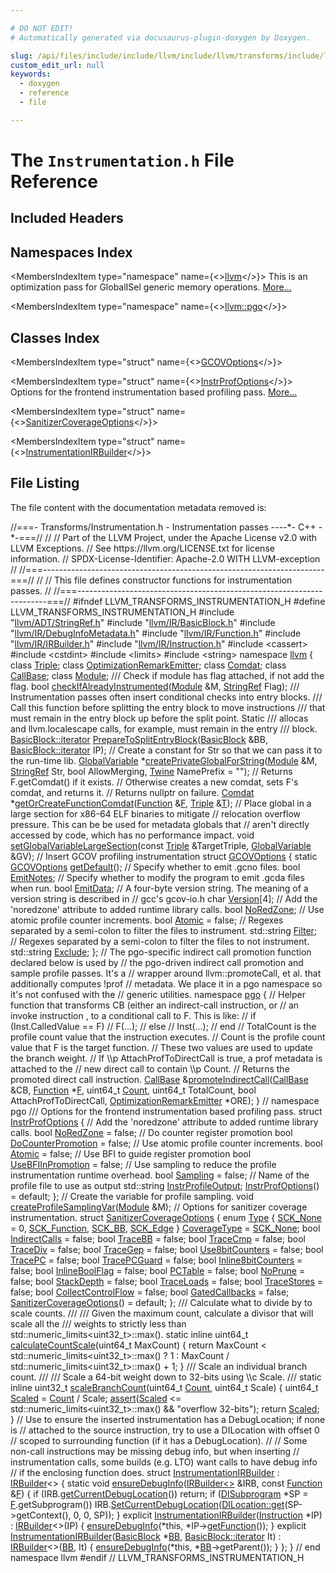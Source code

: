 ```yaml
---

# DO NOT EDIT!
# Automatically generated via docusaurus-plugin-doxygen by Doxygen.

slug: /api/files/include/include/llvm/include/llvm/transforms/include/llvm/transforms/utils/instrumentation-h
custom_edit_url: null
keywords:
  - doxygen
  - reference
  - file

---
```





# The `Instrumentation.h` File Reference

<DoxygenPage pluginConfig={pluginConfig}>



## Included Headers

<IncludesList>
<IncludesListItem
  filePath="llvm/ADT/StringRef.h"
  permalink="/docs/api/files/include/include/llvm/include/llvm/adt/stringref-h"
  isLocal="true" />
<IncludesListItem
  filePath="llvm/IR/BasicBlock.h"
  permalink="/docs/api/files/include/include/llvm/include/llvm/ir/basicblock-h"
  isLocal="true" />
<IncludesListItem
  filePath="llvm/IR/DebugInfoMetadata.h"
  permalink="/docs/api/files/include/include/llvm/include/llvm/ir/debuginfometadata-h"
  isLocal="true" />
<IncludesListItem
  filePath="llvm/IR/Function.h"
  permalink="/docs/api/files/include/include/llvm/include/llvm/ir/function-h"
  isLocal="true" />
<IncludesListItem
  filePath="llvm/IR/IRBuilder.h"
  permalink="/docs/api/files/include/include/llvm/include/llvm/ir/irbuilder-h"
  isLocal="true" />
<IncludesListItem
  filePath="llvm/IR/Instruction.h"
  permalink="/docs/api/files/include/include/llvm/include/llvm/ir/instruction-h"
  isLocal="true" />
<IncludesListItem
  filePath="cassert"
  permalink=""
  isLocal="false" />
<IncludesListItem
  filePath="cstdint"
  permalink=""
  isLocal="false" />
<IncludesListItem
  filePath="limits"
  permalink=""
  isLocal="false" />
<IncludesListItem
  filePath="string"
  permalink=""
  isLocal="false" />
</IncludesList>

## Namespaces Index

<MembersIndex>

<MembersIndexItem
  type="namespace"
  name={<><a href="/docs/api/namespaces/llvm">llvm</a></>}>
This is an optimization pass for GlobalISel generic memory operations. <a href="/docs/api/namespaces/llvm/#details">More...</a>
</MembersIndexItem>

<MembersIndexItem
  type="namespace"
  name={<><a href="/docs/api/namespaces/llvm/pgo">llvm::pgo</a></>}>
</MembersIndexItem>

</MembersIndex>

## Classes Index

<MembersIndex>

<MembersIndexItem
  type="struct"
  name={<><a href="/docs/api/structs/llvm/gcovoptions">GCOVOptions</a></>}>
</MembersIndexItem>

<MembersIndexItem
  type="struct"
  name={<><a href="/docs/api/structs/llvm/instrprofoptions">InstrProfOptions</a></>}>
Options for the frontend instrumentation based profiling pass. <a href="/docs/api/structs/llvm/instrprofoptions/#details">More...</a>
</MembersIndexItem>

<MembersIndexItem
  type="struct"
  name={<><a href="/docs/api/structs/llvm/sanitizercoverageoptions">SanitizerCoverageOptions</a></>}>
</MembersIndexItem>

<MembersIndexItem
  type="struct"
  name={<><a href="/docs/api/structs/llvm/instrumentationirbuilder">InstrumentationIRBuilder</a></>}>
</MembersIndexItem>

</MembersIndex>


## File Listing

The file content with the documentation metadata removed is:

<ProgramListing>

<Link id="l00001" /><CodeLine lineNumber="1"><Highlight kind="comment">//===- Transforms/Instrumentation.h - Instrumentation passes ----&#42;- C++ -&#42;-===//</Highlight><Highlight kind="normal"></Highlight></CodeLine>
<Link id="l00002" /><CodeLine lineNumber="2"><Highlight kind="normal"></Highlight><Highlight kind="comment">//</Highlight><Highlight kind="normal"></Highlight></CodeLine>
<Link id="l00003" /><CodeLine lineNumber="3"><Highlight kind="normal"></Highlight><Highlight kind="comment">// Part of the LLVM Project, under the Apache License v2.0 with LLVM Exceptions.</Highlight><Highlight kind="normal"></Highlight></CodeLine>
<Link id="l00004" /><CodeLine lineNumber="4"><Highlight kind="normal"></Highlight><Highlight kind="comment">// See https://llvm.org/LICENSE.txt for license information.</Highlight><Highlight kind="normal"></Highlight></CodeLine>
<Link id="l00005" /><CodeLine lineNumber="5"><Highlight kind="normal"></Highlight><Highlight kind="comment">// SPDX-License-Identifier: Apache-2.0 WITH LLVM-exception</Highlight><Highlight kind="normal"></Highlight></CodeLine>
<Link id="l00006" /><CodeLine lineNumber="6"><Highlight kind="normal"></Highlight><Highlight kind="comment">//</Highlight><Highlight kind="normal"></Highlight></CodeLine>
<Link id="l00007" /><CodeLine lineNumber="7"><Highlight kind="normal"></Highlight><Highlight kind="comment">//===----------------------------------------------------------------------===//</Highlight><Highlight kind="normal"></Highlight></CodeLine>
<Link id="l00008" /><CodeLine lineNumber="8"><Highlight kind="normal"></Highlight><Highlight kind="comment">//</Highlight><Highlight kind="normal"></Highlight></CodeLine>
<Link id="l00009" /><CodeLine lineNumber="9"><Highlight kind="normal"></Highlight><Highlight kind="comment">// This file defines constructor functions for instrumentation passes.</Highlight><Highlight kind="normal"></Highlight></CodeLine>
<Link id="l00010" /><CodeLine lineNumber="10"><Highlight kind="normal"></Highlight><Highlight kind="comment">//</Highlight><Highlight kind="normal"></Highlight></CodeLine>
<Link id="l00011" /><CodeLine lineNumber="11"><Highlight kind="normal"></Highlight><Highlight kind="comment">//===----------------------------------------------------------------------===//</Highlight><Highlight kind="normal"></Highlight></CodeLine>
<Link id="l00012" /><CodeLine lineNumber="12"><Highlight kind="normal"></Highlight></CodeLine>
<Link id="l00013" /><CodeLine lineNumber="13"><Highlight kind="normal"></Highlight><Highlight kind="preprocessor">#ifndef LLVM&#95;TRANSFORMS&#95;INSTRUMENTATION&#95;H</Highlight><Highlight kind="normal"></Highlight></CodeLine>
<Link id="l00014" /><CodeLine lineNumber="14"><Highlight kind="normal"></Highlight><Highlight kind="preprocessor">#define LLVM&#95;TRANSFORMS&#95;INSTRUMENTATION&#95;H</Highlight><Highlight kind="normal"></Highlight></CodeLine>
<Link id="l00015" /><CodeLine lineNumber="15"><Highlight kind="normal"></Highlight></CodeLine>
<Link id="l00016" /><CodeLine lineNumber="16"><Highlight kind="normal"></Highlight><Highlight kind="preprocessor">#include &quot;<a href="/docs/api/files/include/include/llvm/include/llvm/adt/stringref-h">llvm/ADT/StringRef.h</a>&quot;</Highlight><Highlight kind="normal"></Highlight></CodeLine>
<Link id="l00017" /><CodeLine lineNumber="17"><Highlight kind="normal"></Highlight><Highlight kind="preprocessor">#include &quot;<a href="/docs/api/files/include/include/llvm/include/llvm/ir/basicblock-h">llvm/IR/BasicBlock.h</a>&quot;</Highlight><Highlight kind="normal"></Highlight></CodeLine>
<Link id="l00018" /><CodeLine lineNumber="18"><Highlight kind="normal"></Highlight><Highlight kind="preprocessor">#include &quot;<a href="/docs/api/files/include/include/llvm/include/llvm/ir/debuginfometadata-h">llvm/IR/DebugInfoMetadata.h</a>&quot;</Highlight><Highlight kind="normal"></Highlight></CodeLine>
<Link id="l00019" /><CodeLine lineNumber="19"><Highlight kind="normal"></Highlight><Highlight kind="preprocessor">#include &quot;<a href="/docs/api/files/include/include/llvm/include/llvm/ir/function-h">llvm/IR/Function.h</a>&quot;</Highlight><Highlight kind="normal"></Highlight></CodeLine>
<Link id="l00020" /><CodeLine lineNumber="20"><Highlight kind="normal"></Highlight><Highlight kind="preprocessor">#include &quot;<a href="/docs/api/files/include/include/llvm/include/llvm/ir/irbuilder-h">llvm/IR/IRBuilder.h</a>&quot;</Highlight><Highlight kind="normal"></Highlight></CodeLine>
<Link id="l00021" /><CodeLine lineNumber="21"><Highlight kind="normal"></Highlight><Highlight kind="preprocessor">#include &quot;<a href="/docs/api/files/include/include/llvm/include/llvm/ir/instruction-h">llvm/IR/Instruction.h</a>&quot;</Highlight><Highlight kind="normal"></Highlight></CodeLine>
<Link id="l00022" /><CodeLine lineNumber="22"><Highlight kind="normal"></Highlight><Highlight kind="preprocessor">#include &lt;cassert&gt;</Highlight><Highlight kind="normal"></Highlight></CodeLine>
<Link id="l00023" /><CodeLine lineNumber="23"><Highlight kind="normal"></Highlight><Highlight kind="preprocessor">#include &lt;cstdint&gt;</Highlight><Highlight kind="normal"></Highlight></CodeLine>
<Link id="l00024" /><CodeLine lineNumber="24"><Highlight kind="normal"></Highlight><Highlight kind="preprocessor">#include &lt;limits&gt;</Highlight><Highlight kind="normal"></Highlight></CodeLine>
<Link id="l00025" /><CodeLine lineNumber="25"><Highlight kind="normal"></Highlight><Highlight kind="preprocessor">#include &lt;string&gt;</Highlight><Highlight kind="normal"></Highlight></CodeLine>
<Link id="l00026" /><CodeLine lineNumber="26"><Highlight kind="normal"></Highlight></CodeLine>
<Link id="l00027" /><CodeLine lineNumber="27"><Highlight kind="normal"></Highlight><Highlight kind="keyword">namespace </Highlight><Highlight kind="normal"><a href="/docs/api/namespaces/llvm">llvm</a> &#123;</Highlight></CodeLine>
<Link id="l00028" /><CodeLine lineNumber="28"><Highlight kind="normal"></Highlight></CodeLine>
<Link id="l00029" /><CodeLine lineNumber="29"><Highlight kind="normal"></Highlight><Highlight kind="keyword">class </Highlight><Highlight kind="normal"><a href="/docs/api/classes/llvm/triple">Triple</a>;</Highlight></CodeLine>
<Link id="l00030" /><CodeLine lineNumber="30"><Highlight kind="normal"></Highlight><Highlight kind="keyword">class </Highlight><Highlight kind="normal"><a href="/docs/api/classes/llvm/optimizationremarkemitter">OptimizationRemarkEmitter</a>;</Highlight></CodeLine>
<Link id="l00031" /><CodeLine lineNumber="31"><Highlight kind="normal"></Highlight><Highlight kind="keyword">class </Highlight><Highlight kind="normal"><a href="/docs/api/classes/llvm/comdat">Comdat</a>;</Highlight></CodeLine>
<Link id="l00032" /><CodeLine lineNumber="32"><Highlight kind="normal"></Highlight><Highlight kind="keyword">class </Highlight><Highlight kind="normal"><a href="/docs/api/classes/llvm/callbase">CallBase</a>;</Highlight></CodeLine>
<Link id="l00033" /><CodeLine lineNumber="33"><Highlight kind="normal"></Highlight><Highlight kind="keyword">class </Highlight><Highlight kind="normal"><a href="/docs/api/classes/llvm/module">Module</a>;</Highlight></CodeLine>
<Link id="l00034" /><CodeLine lineNumber="34"><Highlight kind="normal"></Highlight><Highlight kind="comment"></Highlight></CodeLine>
<Link id="l00035" /><CodeLine lineNumber="35"><Highlight kind="comment">/// Check if module has flag attached, if not add the flag.</Highlight><Highlight kind="normal"></Highlight></CodeLine>
<Link id="l00036" /><CodeLine lineNumber="36"><Highlight kind="normal"></Highlight><Highlight kind="keywordtype">bool</Highlight><Highlight kind="normal"> <a href="/docs/api/namespaces/llvm/#aeed520b6f17bd6271d563ee25f3e4728">checkIfAlreadyInstrumented</a>(<a href="/docs/api/classes/llvm/module">Module</a> &amp;M, <a href="/docs/api/classes/llvm/stringref">StringRef</a> Flag);</Highlight></CodeLine>
<Link id="l00037" /><CodeLine lineNumber="37"><Highlight kind="normal"></Highlight><Highlight kind="comment"></Highlight></CodeLine>
<Link id="l00038" /><CodeLine lineNumber="38"><Highlight kind="comment">/// Instrumentation passes often insert conditional checks into entry blocks.</Highlight></CodeLine>
<Link id="l00039" /><CodeLine lineNumber="39"><Highlight kind="comment">/// Call this function before splitting the entry block to move instructions</Highlight></CodeLine>
<Link id="l00040" /><CodeLine lineNumber="40"><Highlight kind="comment">/// that must remain in the entry block up before the split point. Static</Highlight></CodeLine>
<Link id="l00041" /><CodeLine lineNumber="41"><Highlight kind="comment">/// allocas and llvm.localescape calls, for example, must remain in the entry</Highlight></CodeLine>
<Link id="l00042" /><CodeLine lineNumber="42"><Highlight kind="comment">/// block.</Highlight><Highlight kind="normal"></Highlight></CodeLine>
<Link id="l00043" /><CodeLine lineNumber="43"><Highlight kind="normal"><a href="/docs/api/classes/llvm/basicblock/#a98c0a84a5dfa8bce341c829709f171e5">BasicBlock::iterator</a> <a href="/docs/api/namespaces/llvm/#ad7f49d3dc767d0f0789ffd9e332e7a49">PrepareToSplitEntryBlock</a>(<a href="/docs/api/classes/llvm/basicblock">BasicBlock</a> &amp;BB,</Highlight></CodeLine>
<Link id="l00044" /><CodeLine lineNumber="44"><Highlight kind="normal">                                              <a href="/docs/api/classes/llvm/basicblock/#a98c0a84a5dfa8bce341c829709f171e5">BasicBlock::iterator</a> IP);</Highlight></CodeLine>
<Link id="l00045" /><CodeLine lineNumber="45"><Highlight kind="normal"></Highlight></CodeLine>
<Link id="l00046" /><CodeLine lineNumber="46"><Highlight kind="normal"></Highlight><Highlight kind="comment">// Create a constant for Str so that we can pass it to the run-time lib.</Highlight><Highlight kind="normal"></Highlight></CodeLine>
<Link id="l00047" /><CodeLine lineNumber="47"><Highlight kind="normal"><a href="/docs/api/classes/llvm/globalvariable">GlobalVariable</a> &#42;<a href="/docs/api/namespaces/llvm/#a15889f1df360601e4f92325b39882a34">createPrivateGlobalForString</a>(<a href="/docs/api/classes/llvm/module">Module</a> &amp;M, <a href="/docs/api/classes/llvm/stringref">StringRef</a> Str,</Highlight></CodeLine>
<Link id="l00048" /><CodeLine lineNumber="48"><Highlight kind="normal">                                             </Highlight><Highlight kind="keywordtype">bool</Highlight><Highlight kind="normal"> AllowMerging,</Highlight></CodeLine>
<Link id="l00049" /><CodeLine lineNumber="49"><Highlight kind="normal">                                             <a href="/docs/api/classes/llvm/twine">Twine</a> NamePrefix = </Highlight><Highlight kind="stringliteral">&quot;&quot;</Highlight><Highlight kind="normal">);</Highlight></CodeLine>
<Link id="l00050" /><CodeLine lineNumber="50"><Highlight kind="normal"></Highlight></CodeLine>
<Link id="l00051" /><CodeLine lineNumber="51"><Highlight kind="normal"></Highlight><Highlight kind="comment">// Returns F.getComdat() if it exists.</Highlight><Highlight kind="normal"></Highlight></CodeLine>
<Link id="l00052" /><CodeLine lineNumber="52"><Highlight kind="normal"></Highlight><Highlight kind="comment">// Otherwise creates a new comdat, sets F&#39;s comdat, and returns it.</Highlight><Highlight kind="normal"></Highlight></CodeLine>
<Link id="l00053" /><CodeLine lineNumber="53"><Highlight kind="normal"></Highlight><Highlight kind="comment">// Returns nullptr on failure.</Highlight><Highlight kind="normal"></Highlight></CodeLine>
<Link id="l00054" /><CodeLine lineNumber="54"><Highlight kind="normal"><a href="/docs/api/classes/llvm/comdat">Comdat</a> &#42;<a href="/docs/api/namespaces/llvm/#a9176c73c5484c0f85a02eaa609d8a38c">getOrCreateFunctionComdat</a>(<a href="/docs/api/classes/llvm/function">Function</a> &amp;<a href="/docs/api/files/lib/lib/support/md5-cpp/#a96d73bbd7af15cb1fc38c3f4a3bd82e9">F</a>, <a href="/docs/api/classes/llvm/triple">Triple</a> &amp;<a href="/docs/api/files/lib/lib/target/lib/target/mips/mips16isellowering-cpp/#a0acb682b8260ab1c60b918599864e2e5">T</a>);</Highlight></CodeLine>
<Link id="l00055" /><CodeLine lineNumber="55"><Highlight kind="normal"></Highlight></CodeLine>
<Link id="l00056" /><CodeLine lineNumber="56"><Highlight kind="normal"></Highlight><Highlight kind="comment">// Place global in a large section for x86-64 ELF binaries to mitigate</Highlight><Highlight kind="normal"></Highlight></CodeLine>
<Link id="l00057" /><CodeLine lineNumber="57"><Highlight kind="normal"></Highlight><Highlight kind="comment">// relocation overflow pressure. This can be be used for metadata globals that</Highlight><Highlight kind="normal"></Highlight></CodeLine>
<Link id="l00058" /><CodeLine lineNumber="58"><Highlight kind="normal"></Highlight><Highlight kind="comment">// aren&#39;t directly accessed by code, which has no performance impact.</Highlight><Highlight kind="normal"></Highlight></CodeLine>
<Link id="l00059" /><CodeLine lineNumber="59"><Highlight kind="normal"></Highlight><Highlight kind="keywordtype">void</Highlight><Highlight kind="normal"> <a href="/docs/api/namespaces/llvm/#aaf2ff3020b311fe77e208f80459017aa">setGlobalVariableLargeSection</a>(</Highlight><Highlight kind="keyword">const</Highlight><Highlight kind="normal"> <a href="/docs/api/classes/llvm/triple">Triple</a> &amp;TargetTriple,</Highlight></CodeLine>
<Link id="l00060" /><CodeLine lineNumber="60"><Highlight kind="normal">                                   <a href="/docs/api/classes/llvm/globalvariable">GlobalVariable</a> &amp;GV);</Highlight></CodeLine>
<Link id="l00061" /><CodeLine lineNumber="61"><Highlight kind="normal"></Highlight></CodeLine>
<Link id="l00062" /><CodeLine lineNumber="62"><Highlight kind="normal"></Highlight><Highlight kind="comment">// Insert GCOV profiling instrumentation</Highlight><Highlight kind="normal"></Highlight></CodeLine>
<Link id="l00063" /><CodeLine lineNumber="63" lineLink="/docs/api/structs/llvm/gcovoptions"><Highlight kind="normal"></Highlight><Highlight kind="keyword">struct </Highlight><Highlight kind="normal"><a href="/docs/api/structs/llvm/gcovoptions">GCOVOptions</a> &#123;</Highlight></CodeLine>
<Link id="l00064" /><CodeLine lineNumber="64"><Highlight kind="normal">  </Highlight><Highlight kind="keyword">static</Highlight><Highlight kind="normal"> <a href="/docs/api/structs/llvm/gcovoptions">GCOVOptions</a> <a href="/docs/api/structs/llvm/gcovoptions/#a2a4f5ed715494231eea8c658023014dd">getDefault</a>();</Highlight></CodeLine>
<Link id="l00065" /><CodeLine lineNumber="65"><Highlight kind="normal"></Highlight></CodeLine>
<Link id="l00066" /><CodeLine lineNumber="66"><Highlight kind="normal">  </Highlight><Highlight kind="comment">// Specify whether to emit .gcno files.</Highlight><Highlight kind="normal"></Highlight></CodeLine>
<Link id="l00067" /><CodeLine lineNumber="67" lineLink="/docs/api/structs/llvm/gcovoptions/#a9650437e09459d65f738937955d8f884"><Highlight kind="normal">  </Highlight><Highlight kind="keywordtype">bool</Highlight><Highlight kind="normal"> <a href="/docs/api/structs/llvm/gcovoptions/#a9650437e09459d65f738937955d8f884">EmitNotes</a>;</Highlight></CodeLine>
<Link id="l00068" /><CodeLine lineNumber="68"><Highlight kind="normal"></Highlight></CodeLine>
<Link id="l00069" /><CodeLine lineNumber="69"><Highlight kind="normal">  </Highlight><Highlight kind="comment">// Specify whether to modify the program to emit .gcda files when run.</Highlight><Highlight kind="normal"></Highlight></CodeLine>
<Link id="l00070" /><CodeLine lineNumber="70" lineLink="/docs/api/structs/llvm/gcovoptions/#aaa4ca0fc70da4cc8a069186333919c9d"><Highlight kind="normal">  </Highlight><Highlight kind="keywordtype">bool</Highlight><Highlight kind="normal"> <a href="/docs/api/structs/llvm/gcovoptions/#aaa4ca0fc70da4cc8a069186333919c9d">EmitData</a>;</Highlight></CodeLine>
<Link id="l00071" /><CodeLine lineNumber="71"><Highlight kind="normal"></Highlight></CodeLine>
<Link id="l00072" /><CodeLine lineNumber="72"><Highlight kind="normal">  </Highlight><Highlight kind="comment">// A four-byte version string. The meaning of a version string is described in</Highlight><Highlight kind="normal"></Highlight></CodeLine>
<Link id="l00073" /><CodeLine lineNumber="73"><Highlight kind="normal">  </Highlight><Highlight kind="comment">// gcc&#39;s gcov-io.h</Highlight><Highlight kind="normal"></Highlight></CodeLine>
<Link id="l00074" /><CodeLine lineNumber="74" lineLink="/docs/api/structs/llvm/gcovoptions/#aa42b0007c57b72eb60906d55125eb8b5"><Highlight kind="normal">  </Highlight><Highlight kind="keywordtype">char</Highlight><Highlight kind="normal"> <a href="/docs/api/structs/llvm/gcovoptions/#aa42b0007c57b72eb60906d55125eb8b5">Version</a>&#91;4&#93;;</Highlight></CodeLine>
<Link id="l00075" /><CodeLine lineNumber="75"><Highlight kind="normal"></Highlight></CodeLine>
<Link id="l00076" /><CodeLine lineNumber="76"><Highlight kind="normal">  </Highlight><Highlight kind="comment">// Add the &#39;noredzone&#39; attribute to added runtime library calls.</Highlight><Highlight kind="normal"></Highlight></CodeLine>
<Link id="l00077" /><CodeLine lineNumber="77" lineLink="/docs/api/structs/llvm/gcovoptions/#a7603fb20be37298c2a4e85cc65cd00dc"><Highlight kind="normal">  </Highlight><Highlight kind="keywordtype">bool</Highlight><Highlight kind="normal"> <a href="/docs/api/structs/llvm/gcovoptions/#a7603fb20be37298c2a4e85cc65cd00dc">NoRedZone</a>;</Highlight></CodeLine>
<Link id="l00078" /><CodeLine lineNumber="78"><Highlight kind="normal"></Highlight></CodeLine>
<Link id="l00079" /><CodeLine lineNumber="79"><Highlight kind="normal">  </Highlight><Highlight kind="comment">// Use atomic profile counter increments.</Highlight><Highlight kind="normal"></Highlight></CodeLine>
<Link id="l00080" /><CodeLine lineNumber="80" lineLink="/docs/api/structs/llvm/gcovoptions/#a047d5b89b81ca7392d029cc29d7dc5b1"><Highlight kind="normal">  </Highlight><Highlight kind="keywordtype">bool</Highlight><Highlight kind="normal"> <a href="/docs/api/structs/llvm/gcovoptions/#a047d5b89b81ca7392d029cc29d7dc5b1">Atomic</a> = </Highlight><Highlight kind="keyword">false</Highlight><Highlight kind="normal">;</Highlight></CodeLine>
<Link id="l00081" /><CodeLine lineNumber="81"><Highlight kind="normal"></Highlight></CodeLine>
<Link id="l00082" /><CodeLine lineNumber="82"><Highlight kind="normal">  </Highlight><Highlight kind="comment">// Regexes separated by a semi-colon to filter the files to instrument.</Highlight><Highlight kind="normal"></Highlight></CodeLine>
<Link id="l00083" /><CodeLine lineNumber="83" lineLink="/docs/api/structs/llvm/gcovoptions/#a90fb5409637956ad55a1436c16eab67f"><Highlight kind="normal">  std::string <a href="/docs/api/structs/llvm/gcovoptions/#a90fb5409637956ad55a1436c16eab67f">Filter</a>;</Highlight></CodeLine>
<Link id="l00084" /><CodeLine lineNumber="84"><Highlight kind="normal"></Highlight></CodeLine>
<Link id="l00085" /><CodeLine lineNumber="85"><Highlight kind="normal">  </Highlight><Highlight kind="comment">// Regexes separated by a semi-colon to filter the files to not instrument.</Highlight><Highlight kind="normal"></Highlight></CodeLine>
<Link id="l00086" /><CodeLine lineNumber="86" lineLink="/docs/api/structs/llvm/gcovoptions/#a82b0da882b862e60f85f88712a182bb3"><Highlight kind="normal">  std::string <a href="/docs/api/structs/llvm/gcovoptions/#a82b0da882b862e60f85f88712a182bb3">Exclude</a>;</Highlight></CodeLine>
<Link id="l00087" /><CodeLine lineNumber="87"><Highlight kind="normal">&#125;;</Highlight></CodeLine>
<Link id="l00088" /><CodeLine lineNumber="88"><Highlight kind="normal"></Highlight></CodeLine>
<Link id="l00089" /><CodeLine lineNumber="89"><Highlight kind="normal"></Highlight><Highlight kind="comment">// The pgo-specific indirect call promotion function declared below is used by</Highlight><Highlight kind="normal"></Highlight></CodeLine>
<Link id="l00090" /><CodeLine lineNumber="90"><Highlight kind="normal"></Highlight><Highlight kind="comment">// the pgo-driven indirect call promotion and sample profile passes. It&#39;s a</Highlight><Highlight kind="normal"></Highlight></CodeLine>
<Link id="l00091" /><CodeLine lineNumber="91"><Highlight kind="normal"></Highlight><Highlight kind="comment">// wrapper around llvm::promoteCall, et al. that additionally computes !prof</Highlight><Highlight kind="normal"></Highlight></CodeLine>
<Link id="l00092" /><CodeLine lineNumber="92"><Highlight kind="normal"></Highlight><Highlight kind="comment">// metadata. We place it in a pgo namespace so it&#39;s not confused with the</Highlight><Highlight kind="normal"></Highlight></CodeLine>
<Link id="l00093" /><CodeLine lineNumber="93"><Highlight kind="normal"></Highlight><Highlight kind="comment">// generic utilities.</Highlight><Highlight kind="normal"></Highlight></CodeLine>
<Link id="l00094" /><CodeLine lineNumber="94" lineLink="/docs/api/namespaces/llvm/pgo"><Highlight kind="normal"></Highlight><Highlight kind="keyword">namespace </Highlight><Highlight kind="normal"><a href="/docs/api/namespaces/llvm/pgo">pgo</a> &#123;</Highlight></CodeLine>
<Link id="l00095" /><CodeLine lineNumber="95"><Highlight kind="normal"></Highlight></CodeLine>
<Link id="l00096" /><CodeLine lineNumber="96"><Highlight kind="normal"></Highlight><Highlight kind="comment">// Helper function that transforms CB (either an indirect-call instruction, or</Highlight><Highlight kind="normal"></Highlight></CodeLine>
<Link id="l00097" /><CodeLine lineNumber="97"><Highlight kind="normal"></Highlight><Highlight kind="comment">// an invoke instruction , to a conditional call to F. This is like:</Highlight><Highlight kind="normal"></Highlight></CodeLine>
<Link id="l00098" /><CodeLine lineNumber="98"><Highlight kind="normal"></Highlight><Highlight kind="comment">//     if (Inst.CalledValue == F)</Highlight><Highlight kind="normal"></Highlight></CodeLine>
<Link id="l00099" /><CodeLine lineNumber="99"><Highlight kind="normal"></Highlight><Highlight kind="comment">//        F(...);</Highlight><Highlight kind="normal"></Highlight></CodeLine>
<Link id="l00100" /><CodeLine lineNumber="100"><Highlight kind="normal"></Highlight><Highlight kind="comment">//     else</Highlight><Highlight kind="normal"></Highlight></CodeLine>
<Link id="l00101" /><CodeLine lineNumber="101"><Highlight kind="normal"></Highlight><Highlight kind="comment">//        Inst(...);</Highlight><Highlight kind="normal"></Highlight></CodeLine>
<Link id="l00102" /><CodeLine lineNumber="102"><Highlight kind="normal"></Highlight><Highlight kind="comment">//     end</Highlight><Highlight kind="normal"></Highlight></CodeLine>
<Link id="l00103" /><CodeLine lineNumber="103"><Highlight kind="normal"></Highlight><Highlight kind="comment">// TotalCount is the profile count value that the instruction executes.</Highlight><Highlight kind="normal"></Highlight></CodeLine>
<Link id="l00104" /><CodeLine lineNumber="104"><Highlight kind="normal"></Highlight><Highlight kind="comment">// Count is the profile count value that F is the target function.</Highlight><Highlight kind="normal"></Highlight></CodeLine>
<Link id="l00105" /><CodeLine lineNumber="105"><Highlight kind="normal"></Highlight><Highlight kind="comment">// These two values are used to update the branch weight.</Highlight><Highlight kind="normal"></Highlight></CodeLine>
<Link id="l00106" /><CodeLine lineNumber="106"><Highlight kind="normal"></Highlight><Highlight kind="comment">// If \\p AttachProfToDirectCall is true, a prof metadata is attached to the</Highlight><Highlight kind="normal"></Highlight></CodeLine>
<Link id="l00107" /><CodeLine lineNumber="107"><Highlight kind="normal"></Highlight><Highlight kind="comment">// new direct call to contain \\p Count.</Highlight><Highlight kind="normal"></Highlight></CodeLine>
<Link id="l00108" /><CodeLine lineNumber="108"><Highlight kind="normal"></Highlight><Highlight kind="comment">// Returns the promoted direct call instruction.</Highlight><Highlight kind="normal"></Highlight></CodeLine>
<Link id="l00109" /><CodeLine lineNumber="109"><Highlight kind="normal"><a href="/docs/api/classes/llvm/callbase">CallBase</a> &amp;<a href="/docs/api/namespaces/llvm/pgo/#ac3ab1f99a5d99ba23fcfec6044ebc805">promoteIndirectCall</a>(<a href="/docs/api/classes/llvm/callbase">CallBase</a> &amp;CB, <a href="/docs/api/classes/llvm/function">Function</a> &#42;<a href="/docs/api/files/lib/lib/support/md5-cpp/#a96d73bbd7af15cb1fc38c3f4a3bd82e9">F</a>, uint64&#95;t <a href="/docs/api/namespaces/llvm/#a845e08be4b0320d66901a66b0c0e9509">Count</a>,</Highlight></CodeLine>
<Link id="l00110" /><CodeLine lineNumber="110"><Highlight kind="normal">                              uint64&#95;t TotalCount, </Highlight><Highlight kind="keywordtype">bool</Highlight><Highlight kind="normal"> AttachProfToDirectCall,</Highlight></CodeLine>
<Link id="l00111" /><CodeLine lineNumber="111"><Highlight kind="normal">                              <a href="/docs/api/classes/llvm/optimizationremarkemitter">OptimizationRemarkEmitter</a> &#42;ORE);</Highlight></CodeLine>
<Link id="l00112" /><CodeLine lineNumber="112"><Highlight kind="normal">&#125; </Highlight><Highlight kind="comment">// namespace pgo</Highlight><Highlight kind="normal"></Highlight></CodeLine>
<Link id="l00113" /><CodeLine lineNumber="113"><Highlight kind="normal"></Highlight><Highlight kind="comment"></Highlight></CodeLine>
<Link id="l00114" /><CodeLine lineNumber="114"><Highlight kind="comment">/// Options for the frontend instrumentation based profiling pass.</Highlight><Highlight kind="normal"></Highlight></CodeLine>
<Link id="l00115" /><CodeLine lineNumber="115" lineLink="/docs/api/structs/llvm/instrprofoptions"><Highlight kind="normal"></Highlight><Highlight kind="keyword">struct </Highlight><Highlight kind="normal"><a href="/docs/api/structs/llvm/instrprofoptions/#a10acf855d7033007ebc6f0693a4dfa90">InstrProfOptions</a> &#123;</Highlight></CodeLine>
<Link id="l00116" /><CodeLine lineNumber="116"><Highlight kind="normal">  </Highlight><Highlight kind="comment">// Add the &#39;noredzone&#39; attribute to added runtime library calls.</Highlight><Highlight kind="normal"></Highlight></CodeLine>
<Link id="l00117" /><CodeLine lineNumber="117" lineLink="/docs/api/structs/llvm/instrprofoptions/#a453a285abbd4055529d0113e34222fde"><Highlight kind="normal">  </Highlight><Highlight kind="keywordtype">bool</Highlight><Highlight kind="normal"> <a href="/docs/api/structs/llvm/instrprofoptions/#a453a285abbd4055529d0113e34222fde">NoRedZone</a> = </Highlight><Highlight kind="keyword">false</Highlight><Highlight kind="normal">;</Highlight></CodeLine>
<Link id="l00118" /><CodeLine lineNumber="118"><Highlight kind="normal"></Highlight></CodeLine>
<Link id="l00119" /><CodeLine lineNumber="119"><Highlight kind="normal">  </Highlight><Highlight kind="comment">// Do counter register promotion</Highlight><Highlight kind="normal"></Highlight></CodeLine>
<Link id="l00120" /><CodeLine lineNumber="120" lineLink="/docs/api/structs/llvm/instrprofoptions/#a7961a6dd8e7618d08b3ffe19e1a3c7e3"><Highlight kind="normal">  </Highlight><Highlight kind="keywordtype">bool</Highlight><Highlight kind="normal"> <a href="/docs/api/structs/llvm/instrprofoptions/#a7961a6dd8e7618d08b3ffe19e1a3c7e3">DoCounterPromotion</a> = </Highlight><Highlight kind="keyword">false</Highlight><Highlight kind="normal">;</Highlight></CodeLine>
<Link id="l00121" /><CodeLine lineNumber="121"><Highlight kind="normal"></Highlight></CodeLine>
<Link id="l00122" /><CodeLine lineNumber="122"><Highlight kind="normal">  </Highlight><Highlight kind="comment">// Use atomic profile counter increments.</Highlight><Highlight kind="normal"></Highlight></CodeLine>
<Link id="l00123" /><CodeLine lineNumber="123" lineLink="/docs/api/structs/llvm/instrprofoptions/#a599d8f0899e3ea8da9d84cae20c82164"><Highlight kind="normal">  </Highlight><Highlight kind="keywordtype">bool</Highlight><Highlight kind="normal"> <a href="/docs/api/structs/llvm/instrprofoptions/#a599d8f0899e3ea8da9d84cae20c82164">Atomic</a> = </Highlight><Highlight kind="keyword">false</Highlight><Highlight kind="normal">;</Highlight></CodeLine>
<Link id="l00124" /><CodeLine lineNumber="124"><Highlight kind="normal"></Highlight></CodeLine>
<Link id="l00125" /><CodeLine lineNumber="125"><Highlight kind="normal">  </Highlight><Highlight kind="comment">// Use BFI to guide register promotion</Highlight><Highlight kind="normal"></Highlight></CodeLine>
<Link id="l00126" /><CodeLine lineNumber="126" lineLink="/docs/api/structs/llvm/instrprofoptions/#a3924c5cb31de4d5bd52aa9191186765f"><Highlight kind="normal">  </Highlight><Highlight kind="keywordtype">bool</Highlight><Highlight kind="normal"> <a href="/docs/api/structs/llvm/instrprofoptions/#a3924c5cb31de4d5bd52aa9191186765f">UseBFIInPromotion</a> = </Highlight><Highlight kind="keyword">false</Highlight><Highlight kind="normal">;</Highlight></CodeLine>
<Link id="l00127" /><CodeLine lineNumber="127"><Highlight kind="normal"></Highlight></CodeLine>
<Link id="l00128" /><CodeLine lineNumber="128"><Highlight kind="normal">  </Highlight><Highlight kind="comment">// Use sampling to reduce the profile instrumentation runtime overhead.</Highlight><Highlight kind="normal"></Highlight></CodeLine>
<Link id="l00129" /><CodeLine lineNumber="129" lineLink="/docs/api/structs/llvm/instrprofoptions/#a455749336d730c09c0015adecf3139b2"><Highlight kind="normal">  </Highlight><Highlight kind="keywordtype">bool</Highlight><Highlight kind="normal"> <a href="/docs/api/structs/llvm/instrprofoptions/#a455749336d730c09c0015adecf3139b2">Sampling</a> = </Highlight><Highlight kind="keyword">false</Highlight><Highlight kind="normal">;</Highlight></CodeLine>
<Link id="l00130" /><CodeLine lineNumber="130"><Highlight kind="normal"></Highlight></CodeLine>
<Link id="l00131" /><CodeLine lineNumber="131"><Highlight kind="normal">  </Highlight><Highlight kind="comment">// Name of the profile file to use as output</Highlight><Highlight kind="normal"></Highlight></CodeLine>
<Link id="l00132" /><CodeLine lineNumber="132" lineLink="/docs/api/structs/llvm/instrprofoptions/#ab9246d23776e80d142b6245f1ac54761"><Highlight kind="normal">  std::string <a href="/docs/api/structs/llvm/instrprofoptions/#ab9246d23776e80d142b6245f1ac54761">InstrProfileOutput</a>;</Highlight></CodeLine>
<Link id="l00133" /><CodeLine lineNumber="133"><Highlight kind="normal"></Highlight></CodeLine>
<Link id="l00134" /><CodeLine lineNumber="134" lineLink="/docs/api/structs/llvm/instrprofoptions/#a10acf855d7033007ebc6f0693a4dfa90"><Highlight kind="normal">  <a href="/docs/api/structs/llvm/instrprofoptions/#a10acf855d7033007ebc6f0693a4dfa90">InstrProfOptions</a>() = </Highlight><Highlight kind="keywordflow">default</Highlight><Highlight kind="normal">;</Highlight></CodeLine>
<Link id="l00135" /><CodeLine lineNumber="135"><Highlight kind="normal">&#125;;</Highlight></CodeLine>
<Link id="l00136" /><CodeLine lineNumber="136"><Highlight kind="normal"></Highlight></CodeLine>
<Link id="l00137" /><CodeLine lineNumber="137"><Highlight kind="normal"></Highlight><Highlight kind="comment">// Create the variable for profile sampling.</Highlight><Highlight kind="normal"></Highlight></CodeLine>
<Link id="l00138" /><CodeLine lineNumber="138"><Highlight kind="normal"></Highlight><Highlight kind="keywordtype">void</Highlight><Highlight kind="normal"> <a href="/docs/api/namespaces/llvm/#a277490f857b3fe53b950347a9148a447">createProfileSamplingVar</a>(<a href="/docs/api/classes/llvm/module">Module</a> &amp;M);</Highlight></CodeLine>
<Link id="l00139" /><CodeLine lineNumber="139"><Highlight kind="normal"></Highlight></CodeLine>
<Link id="l00140" /><CodeLine lineNumber="140"><Highlight kind="normal"></Highlight><Highlight kind="comment">// Options for sanitizer coverage instrumentation.</Highlight><Highlight kind="normal"></Highlight></CodeLine>
<Link id="l00141" /><CodeLine lineNumber="141" lineLink="/docs/api/structs/llvm/sanitizercoverageoptions"><Highlight kind="normal"></Highlight><Highlight kind="keyword">struct </Highlight><Highlight kind="normal"><a href="/docs/api/structs/llvm/sanitizercoverageoptions/#a116e5442a6e9139e0290b8ac2c8057f2">SanitizerCoverageOptions</a> &#123;</Highlight></CodeLine>
<Link id="l00142" /><CodeLine lineNumber="142" lineLink="/docs/api/structs/llvm/sanitizercoverageoptions/#a6fbd9e46b04866c157520732aaaa99be"><Highlight kind="normal">  </Highlight><Highlight kind="keyword">enum</Highlight><Highlight kind="normal"> <a href="/docs/api/structs/llvm/sanitizercoverageoptions/#a6fbd9e46b04866c157520732aaaa99be">Type</a> &#123;</Highlight></CodeLine>
<Link id="l00143" /><CodeLine lineNumber="143" lineLink="/docs/api/structs/llvm/sanitizercoverageoptions/#a6fbd9e46b04866c157520732aaaa99bea8d35016762982753aec6d7aed4be8142"><Highlight kind="normal">    <a href="/docs/api/structs/llvm/sanitizercoverageoptions/#a6fbd9e46b04866c157520732aaaa99bea8d35016762982753aec6d7aed4be8142">SCK&#95;None</a> = 0,</Highlight></CodeLine>
<Link id="l00144" /><CodeLine lineNumber="144" lineLink="/docs/api/structs/llvm/sanitizercoverageoptions/#a6fbd9e46b04866c157520732aaaa99bea626aea6d83c51734a35fe969a0c86c5f"><Highlight kind="normal">    <a href="/docs/api/structs/llvm/sanitizercoverageoptions/#a6fbd9e46b04866c157520732aaaa99bea626aea6d83c51734a35fe969a0c86c5f">SCK&#95;Function</a>,</Highlight></CodeLine>
<Link id="l00145" /><CodeLine lineNumber="145" lineLink="/docs/api/structs/llvm/sanitizercoverageoptions/#a6fbd9e46b04866c157520732aaaa99beaa742a77dbd1705b1b3e1a612279029d8"><Highlight kind="normal">    <a href="/docs/api/structs/llvm/sanitizercoverageoptions/#a6fbd9e46b04866c157520732aaaa99beaa742a77dbd1705b1b3e1a612279029d8">SCK&#95;BB</a>,</Highlight></CodeLine>
<Link id="l00146" /><CodeLine lineNumber="146" lineLink="/docs/api/structs/llvm/sanitizercoverageoptions/#a6fbd9e46b04866c157520732aaaa99beafdefa46197f678fbe938c38ee20befd1"><Highlight kind="normal">    <a href="/docs/api/structs/llvm/sanitizercoverageoptions/#a6fbd9e46b04866c157520732aaaa99beafdefa46197f678fbe938c38ee20befd1">SCK&#95;Edge</a></Highlight></CodeLine>
<Link id="l00147" /><CodeLine lineNumber="147" lineLink="/docs/api/structs/llvm/sanitizercoverageoptions/#a09606541d39f43887258e83b257e34c1"><Highlight kind="normal">  &#125; <a href="/docs/api/structs/llvm/sanitizercoverageoptions/#a09606541d39f43887258e83b257e34c1">CoverageType</a> = <a href="/docs/api/structs/llvm/sanitizercoverageoptions/#a6fbd9e46b04866c157520732aaaa99bea8d35016762982753aec6d7aed4be8142">SCK&#95;None</a>;</Highlight></CodeLine>
<Link id="l00148" /><CodeLine lineNumber="148" lineLink="/docs/api/structs/llvm/sanitizercoverageoptions/#aaaab818a4cdbca694e6eb690d7a257f1"><Highlight kind="normal">  </Highlight><Highlight kind="keywordtype">bool</Highlight><Highlight kind="normal"> <a href="/docs/api/structs/llvm/sanitizercoverageoptions/#aaaab818a4cdbca694e6eb690d7a257f1">IndirectCalls</a> = </Highlight><Highlight kind="keyword">false</Highlight><Highlight kind="normal">;</Highlight></CodeLine>
<Link id="l00149" /><CodeLine lineNumber="149" lineLink="/docs/api/structs/llvm/sanitizercoverageoptions/#a522ced4cb05f1d83530613288df101c9"><Highlight kind="normal">  </Highlight><Highlight kind="keywordtype">bool</Highlight><Highlight kind="normal"> <a href="/docs/api/structs/llvm/sanitizercoverageoptions/#a522ced4cb05f1d83530613288df101c9">TraceBB</a> = </Highlight><Highlight kind="keyword">false</Highlight><Highlight kind="normal">;</Highlight></CodeLine>
<Link id="l00150" /><CodeLine lineNumber="150" lineLink="/docs/api/structs/llvm/sanitizercoverageoptions/#aa1e88635b87fdd3331a588f77c32cd44"><Highlight kind="normal">  </Highlight><Highlight kind="keywordtype">bool</Highlight><Highlight kind="normal"> <a href="/docs/api/structs/llvm/sanitizercoverageoptions/#aa1e88635b87fdd3331a588f77c32cd44">TraceCmp</a> = </Highlight><Highlight kind="keyword">false</Highlight><Highlight kind="normal">;</Highlight></CodeLine>
<Link id="l00151" /><CodeLine lineNumber="151" lineLink="/docs/api/structs/llvm/sanitizercoverageoptions/#a7a323cb9df35165f7e78c7a1ef7b8292"><Highlight kind="normal">  </Highlight><Highlight kind="keywordtype">bool</Highlight><Highlight kind="normal"> <a href="/docs/api/structs/llvm/sanitizercoverageoptions/#a7a323cb9df35165f7e78c7a1ef7b8292">TraceDiv</a> = </Highlight><Highlight kind="keyword">false</Highlight><Highlight kind="normal">;</Highlight></CodeLine>
<Link id="l00152" /><CodeLine lineNumber="152" lineLink="/docs/api/structs/llvm/sanitizercoverageoptions/#acd6a6faa8eb5e5d564000ead64b1bb12"><Highlight kind="normal">  </Highlight><Highlight kind="keywordtype">bool</Highlight><Highlight kind="normal"> <a href="/docs/api/structs/llvm/sanitizercoverageoptions/#acd6a6faa8eb5e5d564000ead64b1bb12">TraceGep</a> = </Highlight><Highlight kind="keyword">false</Highlight><Highlight kind="normal">;</Highlight></CodeLine>
<Link id="l00153" /><CodeLine lineNumber="153" lineLink="/docs/api/structs/llvm/sanitizercoverageoptions/#a0b3595e6dda6233221763ca6e0e8455d"><Highlight kind="normal">  </Highlight><Highlight kind="keywordtype">bool</Highlight><Highlight kind="normal"> <a href="/docs/api/structs/llvm/sanitizercoverageoptions/#a0b3595e6dda6233221763ca6e0e8455d">Use8bitCounters</a> = </Highlight><Highlight kind="keyword">false</Highlight><Highlight kind="normal">;</Highlight></CodeLine>
<Link id="l00154" /><CodeLine lineNumber="154" lineLink="/docs/api/structs/llvm/sanitizercoverageoptions/#aeb3f8fd48a0d88fa5424a949bd995bfc"><Highlight kind="normal">  </Highlight><Highlight kind="keywordtype">bool</Highlight><Highlight kind="normal"> <a href="/docs/api/structs/llvm/sanitizercoverageoptions/#aeb3f8fd48a0d88fa5424a949bd995bfc">TracePC</a> = </Highlight><Highlight kind="keyword">false</Highlight><Highlight kind="normal">;</Highlight></CodeLine>
<Link id="l00155" /><CodeLine lineNumber="155" lineLink="/docs/api/structs/llvm/sanitizercoverageoptions/#ac680953e8d40d90585617d7a46abe9f9"><Highlight kind="normal">  </Highlight><Highlight kind="keywordtype">bool</Highlight><Highlight kind="normal"> <a href="/docs/api/structs/llvm/sanitizercoverageoptions/#ac680953e8d40d90585617d7a46abe9f9">TracePCGuard</a> = </Highlight><Highlight kind="keyword">false</Highlight><Highlight kind="normal">;</Highlight></CodeLine>
<Link id="l00156" /><CodeLine lineNumber="156" lineLink="/docs/api/structs/llvm/sanitizercoverageoptions/#aad754cc8e7b969c123696d2aa4547377"><Highlight kind="normal">  </Highlight><Highlight kind="keywordtype">bool</Highlight><Highlight kind="normal"> <a href="/docs/api/structs/llvm/sanitizercoverageoptions/#aad754cc8e7b969c123696d2aa4547377">Inline8bitCounters</a> = </Highlight><Highlight kind="keyword">false</Highlight><Highlight kind="normal">;</Highlight></CodeLine>
<Link id="l00157" /><CodeLine lineNumber="157" lineLink="/docs/api/structs/llvm/sanitizercoverageoptions/#a9fabea26362c7496d6bd719d59c70ca9"><Highlight kind="normal">  </Highlight><Highlight kind="keywordtype">bool</Highlight><Highlight kind="normal"> <a href="/docs/api/structs/llvm/sanitizercoverageoptions/#a9fabea26362c7496d6bd719d59c70ca9">InlineBoolFlag</a> = </Highlight><Highlight kind="keyword">false</Highlight><Highlight kind="normal">;</Highlight></CodeLine>
<Link id="l00158" /><CodeLine lineNumber="158" lineLink="/docs/api/structs/llvm/sanitizercoverageoptions/#ad131c186c60ceb6f84f30207d70fca75"><Highlight kind="normal">  </Highlight><Highlight kind="keywordtype">bool</Highlight><Highlight kind="normal"> <a href="/docs/api/structs/llvm/sanitizercoverageoptions/#ad131c186c60ceb6f84f30207d70fca75">PCTable</a> = </Highlight><Highlight kind="keyword">false</Highlight><Highlight kind="normal">;</Highlight></CodeLine>
<Link id="l00159" /><CodeLine lineNumber="159" lineLink="/docs/api/structs/llvm/sanitizercoverageoptions/#a1fe51c905aa299a1d55a1d8a32757efa"><Highlight kind="normal">  </Highlight><Highlight kind="keywordtype">bool</Highlight><Highlight kind="normal"> <a href="/docs/api/structs/llvm/sanitizercoverageoptions/#a1fe51c905aa299a1d55a1d8a32757efa">NoPrune</a> = </Highlight><Highlight kind="keyword">false</Highlight><Highlight kind="normal">;</Highlight></CodeLine>
<Link id="l00160" /><CodeLine lineNumber="160" lineLink="/docs/api/structs/llvm/sanitizercoverageoptions/#a521bd39307e7f521f1058809616ad006"><Highlight kind="normal">  </Highlight><Highlight kind="keywordtype">bool</Highlight><Highlight kind="normal"> <a href="/docs/api/structs/llvm/sanitizercoverageoptions/#a521bd39307e7f521f1058809616ad006">StackDepth</a> = </Highlight><Highlight kind="keyword">false</Highlight><Highlight kind="normal">;</Highlight></CodeLine>
<Link id="l00161" /><CodeLine lineNumber="161" lineLink="/docs/api/structs/llvm/sanitizercoverageoptions/#a007420e82756d706184013a949f57a58"><Highlight kind="normal">  </Highlight><Highlight kind="keywordtype">bool</Highlight><Highlight kind="normal"> <a href="/docs/api/structs/llvm/sanitizercoverageoptions/#a007420e82756d706184013a949f57a58">TraceLoads</a> = </Highlight><Highlight kind="keyword">false</Highlight><Highlight kind="normal">;</Highlight></CodeLine>
<Link id="l00162" /><CodeLine lineNumber="162" lineLink="/docs/api/structs/llvm/sanitizercoverageoptions/#a81e94626fdfa57d1375ddcc0d4d888a0"><Highlight kind="normal">  </Highlight><Highlight kind="keywordtype">bool</Highlight><Highlight kind="normal"> <a href="/docs/api/structs/llvm/sanitizercoverageoptions/#a81e94626fdfa57d1375ddcc0d4d888a0">TraceStores</a> = </Highlight><Highlight kind="keyword">false</Highlight><Highlight kind="normal">;</Highlight></CodeLine>
<Link id="l00163" /><CodeLine lineNumber="163" lineLink="/docs/api/structs/llvm/sanitizercoverageoptions/#af47ef924a3c7312010d41dc3b8567357"><Highlight kind="normal">  </Highlight><Highlight kind="keywordtype">bool</Highlight><Highlight kind="normal"> <a href="/docs/api/structs/llvm/sanitizercoverageoptions/#af47ef924a3c7312010d41dc3b8567357">CollectControlFlow</a> = </Highlight><Highlight kind="keyword">false</Highlight><Highlight kind="normal">;</Highlight></CodeLine>
<Link id="l00164" /><CodeLine lineNumber="164" lineLink="/docs/api/structs/llvm/sanitizercoverageoptions/#ace07489c9e1913ab5e929fd21ae2e3fb"><Highlight kind="normal">  </Highlight><Highlight kind="keywordtype">bool</Highlight><Highlight kind="normal"> <a href="/docs/api/structs/llvm/sanitizercoverageoptions/#ace07489c9e1913ab5e929fd21ae2e3fb">GatedCallbacks</a> = </Highlight><Highlight kind="keyword">false</Highlight><Highlight kind="normal">;</Highlight></CodeLine>
<Link id="l00165" /><CodeLine lineNumber="165"><Highlight kind="normal"></Highlight></CodeLine>
<Link id="l00166" /><CodeLine lineNumber="166" lineLink="/docs/api/structs/llvm/sanitizercoverageoptions/#a116e5442a6e9139e0290b8ac2c8057f2"><Highlight kind="normal">  <a href="/docs/api/structs/llvm/sanitizercoverageoptions/#a116e5442a6e9139e0290b8ac2c8057f2">SanitizerCoverageOptions</a>() = </Highlight><Highlight kind="keywordflow">default</Highlight><Highlight kind="normal">;</Highlight></CodeLine>
<Link id="l00167" /><CodeLine lineNumber="167"><Highlight kind="normal">&#125;;</Highlight></CodeLine>
<Link id="l00168" /><CodeLine lineNumber="168"><Highlight kind="normal"></Highlight><Highlight kind="comment"></Highlight></CodeLine>
<Link id="l00169" /><CodeLine lineNumber="169"><Highlight kind="comment">/// Calculate what to divide by to scale counts.</Highlight></CodeLine>
<Link id="l00170" /><CodeLine lineNumber="170"><Highlight kind="comment">///</Highlight></CodeLine>
<Link id="l00171" /><CodeLine lineNumber="171"><Highlight kind="comment">/// Given the maximum count, calculate a divisor that will scale all the</Highlight></CodeLine>
<Link id="l00172" /><CodeLine lineNumber="172"><Highlight kind="comment">/// weights to strictly less than std::numeric&#95;limits&lt;uint32&#95;t&gt;::max().</Highlight><Highlight kind="normal"></Highlight></CodeLine>
<Link id="l00173" /><CodeLine lineNumber="173" lineLink="/docs/api/namespaces/llvm/#abb99891c63212832f13146f418aed935"><Highlight kind="normal"></Highlight><Highlight kind="keyword">static</Highlight><Highlight kind="normal"> </Highlight><Highlight kind="keyword">inline</Highlight><Highlight kind="normal"> uint64&#95;t <a href="/docs/api/namespaces/llvm/#abb99891c63212832f13146f418aed935">calculateCountScale</a>(uint64&#95;t MaxCount) &#123;</Highlight></CodeLine>
<Link id="l00174" /><CodeLine lineNumber="174"><Highlight kind="normal">  </Highlight><Highlight kind="keywordflow">return</Highlight><Highlight kind="normal"> MaxCount &lt; std::numeric&#95;limits&lt;uint32&#95;t&gt;::max()</Highlight></CodeLine>
<Link id="l00175" /><CodeLine lineNumber="175"><Highlight kind="normal">             ? 1</Highlight></CodeLine>
<Link id="l00176" /><CodeLine lineNumber="176"><Highlight kind="normal">             : MaxCount / std::numeric&#95;limits&lt;uint32&#95;t&gt;::max() + 1;</Highlight></CodeLine>
<Link id="l00177" /><CodeLine lineNumber="177"><Highlight kind="normal">&#125;</Highlight></CodeLine>
<Link id="l00178" /><CodeLine lineNumber="178"><Highlight kind="normal"></Highlight><Highlight kind="comment"></Highlight></CodeLine>
<Link id="l00179" /><CodeLine lineNumber="179"><Highlight kind="comment">/// Scale an individual branch count.</Highlight></CodeLine>
<Link id="l00180" /><CodeLine lineNumber="180"><Highlight kind="comment">///</Highlight></CodeLine>
<Link id="l00181" /><CodeLine lineNumber="181"><Highlight kind="comment">/// Scale a 64-bit weight down to 32-bits using \\c Scale.</Highlight></CodeLine>
<Link id="l00182" /><CodeLine lineNumber="182"><Highlight kind="comment">///</Highlight><Highlight kind="normal"></Highlight></CodeLine>
<Link id="l00183" /><CodeLine lineNumber="183" lineLink="/docs/api/namespaces/llvm/#aa9a2cc174301c011647c95c88e0f89b0"><Highlight kind="normal"></Highlight><Highlight kind="keyword">static</Highlight><Highlight kind="normal"> </Highlight><Highlight kind="keyword">inline</Highlight><Highlight kind="normal"> uint32&#95;t <a href="/docs/api/namespaces/llvm/#aa9a2cc174301c011647c95c88e0f89b0">scaleBranchCount</a>(uint64&#95;t <a href="/docs/api/namespaces/llvm/#a845e08be4b0320d66901a66b0c0e9509">Count</a>, uint64&#95;t Scale) &#123;</Highlight></CodeLine>
<Link id="l00184" /><CodeLine lineNumber="184"><Highlight kind="normal">  uint64&#95;t <a href="/docs/api/files/lib/lib/target/lib/target/arc/arcinstrinfo-cpp/#a5d6e37f3d036496321824378223ad718a8009351707fa969013ab5d9126bab03e">Scaled</a> = <a href="/docs/api/namespaces/llvm/#a845e08be4b0320d66901a66b0c0e9509">Count</a> / Scale;</Highlight></CodeLine>
<Link id="l00185" /><CodeLine lineNumber="185"><Highlight kind="normal">  <a href="/docs/api/files/lib/lib/target/lib/target/amdgpu/silowercontrolflow-cpp/#a4868c5d81c5ccc98c47aeab6244346a0">assert</a>(<a href="/docs/api/files/lib/lib/target/lib/target/arc/arcinstrinfo-cpp/#a5d6e37f3d036496321824378223ad718a8009351707fa969013ab5d9126bab03e">Scaled</a> &lt;= std::numeric&#95;limits&lt;uint32&#95;t&gt;::max() &amp;&amp; </Highlight><Highlight kind="stringliteral">&quot;overflow 32-bits&quot;</Highlight><Highlight kind="normal">);</Highlight></CodeLine>
<Link id="l00186" /><CodeLine lineNumber="186"><Highlight kind="normal">  </Highlight><Highlight kind="keywordflow">return</Highlight><Highlight kind="normal"> <a href="/docs/api/files/lib/lib/target/lib/target/arc/arcinstrinfo-cpp/#a5d6e37f3d036496321824378223ad718a8009351707fa969013ab5d9126bab03e">Scaled</a>;</Highlight></CodeLine>
<Link id="l00187" /><CodeLine lineNumber="187"><Highlight kind="normal">&#125;</Highlight></CodeLine>
<Link id="l00188" /><CodeLine lineNumber="188"><Highlight kind="normal"></Highlight></CodeLine>
<Link id="l00189" /><CodeLine lineNumber="189"><Highlight kind="normal"></Highlight><Highlight kind="comment">// Use to ensure the inserted instrumentation has a DebugLocation; if none is</Highlight><Highlight kind="normal"></Highlight></CodeLine>
<Link id="l00190" /><CodeLine lineNumber="190"><Highlight kind="normal"></Highlight><Highlight kind="comment">// attached to the source instruction, try to use a DILocation with offset 0</Highlight><Highlight kind="normal"></Highlight></CodeLine>
<Link id="l00191" /><CodeLine lineNumber="191"><Highlight kind="normal"></Highlight><Highlight kind="comment">// scoped to surrounding function (if it has a DebugLocation).</Highlight><Highlight kind="normal"></Highlight></CodeLine>
<Link id="l00192" /><CodeLine lineNumber="192"><Highlight kind="normal"></Highlight><Highlight kind="comment">//</Highlight><Highlight kind="normal"></Highlight></CodeLine>
<Link id="l00193" /><CodeLine lineNumber="193"><Highlight kind="normal"></Highlight><Highlight kind="comment">// Some non-call instructions may be missing debug info, but when inserting</Highlight><Highlight kind="normal"></Highlight></CodeLine>
<Link id="l00194" /><CodeLine lineNumber="194"><Highlight kind="normal"></Highlight><Highlight kind="comment">// instrumentation calls, some builds (e.g. LTO) want calls to have debug info</Highlight><Highlight kind="normal"></Highlight></CodeLine>
<Link id="l00195" /><CodeLine lineNumber="195"><Highlight kind="normal"></Highlight><Highlight kind="comment">// if the enclosing function does.</Highlight><Highlight kind="normal"></Highlight></CodeLine>
<Link id="l00196" /><CodeLine lineNumber="196" lineLink="/docs/api/structs/llvm/instrumentationirbuilder"><Highlight kind="normal"></Highlight><Highlight kind="keyword">struct </Highlight><Highlight kind="normal"><a href="/docs/api/structs/llvm/instrumentationirbuilder/#a448f037b3ebf53dbba70a9ce7a89cad4">InstrumentationIRBuilder</a> : <a href="/docs/api/classes/llvm/irbuilder/#afdcde0e677ccb2ad5b4d67a510da2972">IRBuilder</a>&lt;&gt; &#123;</Highlight></CodeLine>
<Link id="l00197" /><CodeLine lineNumber="197" lineLink="/docs/api/structs/llvm/instrumentationirbuilder/#acaa832739cdac826e2ffa713d3b4787a"><Highlight kind="normal">  </Highlight><Highlight kind="keyword">static</Highlight><Highlight kind="normal"> </Highlight><Highlight kind="keywordtype">void</Highlight><Highlight kind="normal"> <a href="/docs/api/structs/llvm/instrumentationirbuilder/#acaa832739cdac826e2ffa713d3b4787a">ensureDebugInfo</a>(<a href="/docs/api/classes/llvm/irbuilder/#afdcde0e677ccb2ad5b4d67a510da2972">IRBuilder&lt;&gt;</a> &amp;IRB, </Highlight><Highlight kind="keyword">const</Highlight><Highlight kind="normal"> <a href="/docs/api/classes/llvm/function">Function</a> &amp;<a href="/docs/api/files/lib/lib/support/md5-cpp/#a96d73bbd7af15cb1fc38c3f4a3bd82e9">F</a>) &#123;</Highlight></CodeLine>
<Link id="l00198" /><CodeLine lineNumber="198"><Highlight kind="normal">    </Highlight><Highlight kind="keywordflow">if</Highlight><Highlight kind="normal"> (IRB.<a href="/docs/api/classes/llvm/irbuilderbase/#a90a3242eeb2a7d1afbb5ab5bc5bfb20d">getCurrentDebugLocation</a>())</Highlight></CodeLine>
<Link id="l00199" /><CodeLine lineNumber="199"><Highlight kind="normal">      </Highlight><Highlight kind="keywordflow">return</Highlight><Highlight kind="normal">;</Highlight></CodeLine>
<Link id="l00200" /><CodeLine lineNumber="200"><Highlight kind="normal">    </Highlight><Highlight kind="keywordflow">if</Highlight><Highlight kind="normal"> (<a href="/docs/api/classes/llvm/disubprogram">DISubprogram</a> &#42;SP = <a href="/docs/api/files/lib/lib/support/md5-cpp/#a96d73bbd7af15cb1fc38c3f4a3bd82e9">F</a>.getSubprogram())</Highlight></CodeLine>
<Link id="l00201" /><CodeLine lineNumber="201"><Highlight kind="normal">      IRB.<a href="/docs/api/classes/llvm/irbuilderbase/#a63fc74646456a3bed261512f21efe29c">SetCurrentDebugLocation</a>(<a href="/docs/api/classes/llvm/mdnode/#a7d10a7b9b7f40b04d27ed97c38ea1950">DILocation::get</a>(SP-&gt;getContext(), 0, 0, SP));</Highlight></CodeLine>
<Link id="l00202" /><CodeLine lineNumber="202"><Highlight kind="normal">  &#125;</Highlight></CodeLine>
<Link id="l00203" /><CodeLine lineNumber="203"><Highlight kind="normal"></Highlight></CodeLine>
<Link id="l00204" /><CodeLine lineNumber="204" lineLink="/docs/api/structs/llvm/instrumentationirbuilder/#a448f037b3ebf53dbba70a9ce7a89cad4"><Highlight kind="normal">  </Highlight><Highlight kind="keyword">explicit</Highlight><Highlight kind="normal"> <a href="/docs/api/structs/llvm/instrumentationirbuilder/#a448f037b3ebf53dbba70a9ce7a89cad4">InstrumentationIRBuilder</a>(<a href="/docs/api/classes/llvm/instruction">Instruction</a> &#42;IP) : <a href="/docs/api/classes/llvm/irbuilder/#afdcde0e677ccb2ad5b4d67a510da2972">IRBuilder</a>&lt;&gt;(IP) &#123;</Highlight></CodeLine>
<Link id="l00205" /><CodeLine lineNumber="205"><Highlight kind="normal">    <a href="/docs/api/structs/llvm/instrumentationirbuilder/#acaa832739cdac826e2ffa713d3b4787a">ensureDebugInfo</a>(&#42;</Highlight><Highlight kind="keyword">this</Highlight><Highlight kind="normal">, &#42;IP-&gt;<a href="/docs/api/classes/llvm/instruction/#a6a66ebb3aa12757479a3c88de77d78f8">getFunction</a>());</Highlight></CodeLine>
<Link id="l00206" /><CodeLine lineNumber="206"><Highlight kind="normal">  &#125;</Highlight></CodeLine>
<Link id="l00207" /><CodeLine lineNumber="207"><Highlight kind="normal"></Highlight></CodeLine>
<Link id="l00208" /><CodeLine lineNumber="208" lineLink="/docs/api/structs/llvm/instrumentationirbuilder/#a146c26005656a7c2a79168ab63b5b9fa"><Highlight kind="normal">  </Highlight><Highlight kind="keyword">explicit</Highlight><Highlight kind="normal"> <a href="/docs/api/structs/llvm/instrumentationirbuilder/#a146c26005656a7c2a79168ab63b5b9fa">InstrumentationIRBuilder</a>(<a href="/docs/api/classes/llvm/basicblock">BasicBlock</a> &#42;<a href="/docs/api/classes/llvm/irbuilderbase/#a03e7efde4d4b8c00e4d8431329383236">BB</a>, <a href="/docs/api/classes/llvm/basicblock/#a98c0a84a5dfa8bce341c829709f171e5">BasicBlock::iterator</a> It)</Highlight></CodeLine>
<Link id="l00209" /><CodeLine lineNumber="209"><Highlight kind="normal">      : <a href="/docs/api/classes/llvm/irbuilder/#afdcde0e677ccb2ad5b4d67a510da2972">IRBuilder</a>&lt;&gt;(<a href="/docs/api/classes/llvm/irbuilderbase/#a03e7efde4d4b8c00e4d8431329383236">BB</a>, It) &#123;</Highlight></CodeLine>
<Link id="l00210" /><CodeLine lineNumber="210"><Highlight kind="normal">    <a href="/docs/api/structs/llvm/instrumentationirbuilder/#acaa832739cdac826e2ffa713d3b4787a">ensureDebugInfo</a>(&#42;</Highlight><Highlight kind="keyword">this</Highlight><Highlight kind="normal">, &#42;<a href="/docs/api/classes/llvm/irbuilderbase/#a03e7efde4d4b8c00e4d8431329383236">BB</a>-&gt;getParent());</Highlight></CodeLine>
<Link id="l00211" /><CodeLine lineNumber="211"><Highlight kind="normal">  &#125;</Highlight></CodeLine>
<Link id="l00212" /><CodeLine lineNumber="212"><Highlight kind="normal">&#125;;</Highlight></CodeLine>
<Link id="l00213" /><CodeLine lineNumber="213"><Highlight kind="normal">&#125; </Highlight><Highlight kind="comment">// end namespace llvm</Highlight><Highlight kind="normal"></Highlight></CodeLine>
<Link id="l00214" /><CodeLine lineNumber="214"><Highlight kind="normal"></Highlight></CodeLine>
<Link id="l00215" /><CodeLine lineNumber="215"><Highlight kind="normal"></Highlight><Highlight kind="preprocessor">#endif </Highlight><Highlight kind="comment">// LLVM&#95;TRANSFORMS&#95;INSTRUMENTATION&#95;H</Highlight><Highlight kind="normal"></Highlight></CodeLine>

</ProgramListing>


</DoxygenPage>
